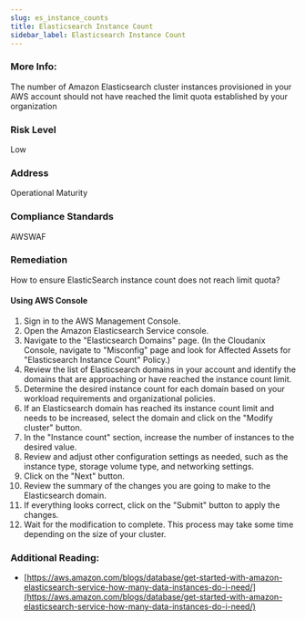 ```yaml
---
slug: es_instance_counts
title: Elasticsearch Instance Count
sidebar_label: Elasticsearch Instance Count
---
```


### More Info:

The number of Amazon Elasticsearch cluster instances provisioned in your AWS account should not have reached the limit quota established by your organization

### Risk Level

Low

### Address

Operational Maturity

### Compliance Standards

AWSWAF

### Remediation

How to ensure ElasticSearch instance count does not reach limit quota?

#### Using AWS Console

1. Sign in to the AWS Management Console.
2. Open the Amazon Elasticsearch Service console.
3. Navigate to the "Elasticsearch Domains" page.
   (In the Cloudanix Console, navigate to "Misconfig" page and look for Affected Assets for "Elasticsearch Instance Count" Policy.)
4. Review the list of Elasticsearch domains in your account and identify the domains that are approaching or have reached the instance count limit.
5. Determine the desired instance count for each domain based on your workload requirements and organizational policies.
6. If an Elasticsearch domain has reached its instance count limit and needs to be increased, select the domain and click on the "Modify cluster" button.
7. In the "Instance count" section, increase the number of instances to the desired value.
8. Review and adjust other configuration settings as needed, such as the instance type, storage volume type, and networking settings.
9. Click on the "Next" button.
10. Review the summary of the changes you are going to make to the Elasticsearch domain.
11. If everything looks correct, click on the "Submit" button to apply the changes.
12. Wait for the modification to complete. This process may take some time depending on the size of your cluster.

### Additional Reading:

- [https://aws.amazon.com/blogs/database/get-started-with-amazon-elasticsearch-service-how-many-data-instances-do-i-need/](https://aws.amazon.com/blogs/database/get-started-with-amazon-elasticsearch-service-how-many-data-instances-do-i-need/) 

